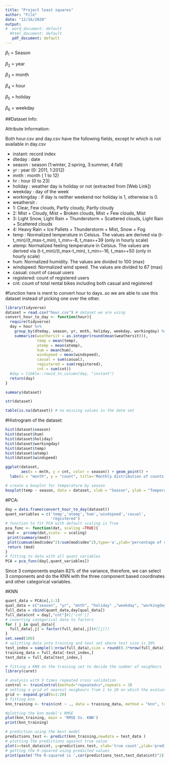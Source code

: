 ```yaml
---
title: "Project least squares"
author: "File"
date: "12/16/2020"
output:
#  word_document: default
  #html_document: default
   pdf_document: default
---
```


$\beta_{1}$ = Season

$\beta_{2}$ = year

$\beta_{3}$ = month

$\beta_{4}$ = hour

$\beta_{5}$ = holiday

$\beta_{6}$ = weekday

##Dataset Info:

Attribute Information:

Both hour.csv and day.csv have the following fields, except hr which is not available in day.csv

- instant: record index
- dteday : date
- season : season (1:winter, 2:spring, 3:summer, 4:fall)
- yr : year (0: 2011, 1:2012)
- mnth : month ( 1 to 12)
- hr : hour (0 to 23)
- holiday : weather day is holiday or not (extracted from [Web Link])
- weekday : day of the week
- workingday : if day is neither weekend nor holiday is 1, otherwise is 0.
+ weathersit :
- 1: Clear, Few clouds, Partly cloudy, Partly cloudy
- 2: Mist + Cloudy, Mist + Broken clouds, Mist + Few clouds, Mist
- 3: Light Snow, Light Rain + Thunderstorm + Scattered clouds, Light Rain + Scattered clouds
- 4: Heavy Rain + Ice Pallets + Thunderstorm + Mist, Snow + Fog
- temp : Normalized temperature in Celsius. The values are derived via (t-t_min)/(t_max-t_min), t_min=-8, t_max=+39 (only in hourly scale)
- atemp: Normalized feeling temperature in Celsius. The values are derived via (t-t_min)/(t_max-t_min), t_min=-16, t_max=+50 (only in hourly scale)
- hum: Normalized humidity. The values are divided to 100 (max)
- windspeed: Normalized wind speed. The values are divided to 67 (max)
- casual: count of casual users
- registered: count of registered users
- cnt: count of total rental bikes including both casual and registered




#function here is ment to convert hour to days..so we are able to use this dataset instead of picking one over the other.
```r
library(tidyverse)
dataset = read.csv("hour.csv") # dataset we are using
convert_hour_to_day <- function(hour){
  require(tidyverse)
  day = hour %>%
    group_by(dteday, season, yr, mnth, holiday, weekday, workingday) %>%
    summarize(weathersit = as.integer(round(mean(weathersit))),
              temp = mean(temp),
              atemp = mean(atemp),
              hum = mean(hum),
              windspeed = mean(windspeed),
              casual = sum(casual),
              registered = sum(registered),
              cnt = sum(cnt))
  #day = tibble::rowid_to_column(day, "instant")
  return(day)
}
```

```r
summary(dataset)
```

```r
str(dataset)
```


```r
table(is.na(dataset)) # no missing values in the date set
```


#Histrogram of the dataset:
```r

hist(dataset$season)
hist(dataset$hum)
hist(dataset$holiday)
hist(dataset$workingday)
hist(dataset$temp)
hist(dataset$atemp)
hist(dataset$windspeed)
```

```r
ggplot(dataset,
       aes(x = mnth, y = cnt, color = season)) + geom_point() +
  labs(x = "month", y = "count", title='Monthly distribution of counts(bikes) in the season')
```

```r
# create a boxplot for temperature by season
boxplot(temp ~ season, data = dataset, xlab = "Season", ylab = "Temperature", main = "Temperature by Season", col = "skyblue")
```

#PCA: 
```r

day = data.frame(convert_hour_to_day(dataset))
quant_variables = c('temp','atemp','hum','windspeed','casual',
                    'registered')
# function to fit PCA with default scaling is True
pca_func <- function(dat, scaling =TRUE){
 mod =  prcomp(dat,scale. = scaling)
 print(summary(mod))
 plot(cumsum(mod$sdev^2)/sum(mod$sdev^2),type='o',ylab='percentage of cumulative variance explained',xlab = 'number of components', main = 'PCA Curve')
 return (mod)
}
# fitting to data with all quant variables
PCA = pca_func(day[,quant_variables])
```
Since 3 components explain 82% of the variance, therefore, we can select 3 components and do the KNN with the three component based coordinates and other categorical variables.

#KNN
```r
quant_data = PCA$x[,1:3]
qual_data = c("season", "yr", "mnth", "holiday" ,"weekday", "workingday", "weathersit")
full_data = cbind(quant_data,day[qual_data])
full_data$cnt = day[,"cnt"]#[['cnt']]
# coverting categorical data to factors
for ( j in qual_data){
  full_data[,j] = factor(full_data[,j])#[[j]])
}
set.seed(100)
# splitting data into training and test set where test size is 30%
test_index = sample(1:nrow(full_data),size = round(0.3*nrow(full_data)))
training_data = full_data[-test_index,]
test_data = full_data[test_index,]

# fitting a KNN on the training set to decide the number of neighbors
library(caret)

# analysis with 3 times repeated cross validation
control <- trainControl(method="repeatedcv",repeats = 3) 
# setting a grid of nearest neigbours from 1 to 20 on which the evaluation will be done
grid <- expand.grid(k=1:20)
# fitting knn
knn_training <- train(cnt ~ ., data = training_data, method = "knn", trControl = control,  tuneGrid = grid)

#plotting the knn model's RMSE
plot(knn_training, main = 'RMSE Vs. KNN')
print(knn_training)

# prediction using the best model
predictions_test <- predict(knn_training,newdata = test_data )
# plotting the predictions against true value
plot(x=test_data$cnt, y=predictions_test, xlab='true count',ylab='predicted count', main = 'predicted vs actual count',cex=0.6)
# getting the R-squared using predicted values
print(paste('The R-squared is ',cor(predictions_test,test_data$cnt)^2))
```













